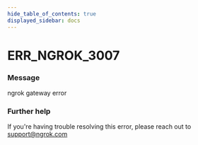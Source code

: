 ```yaml
---
hide_table_of_contents: true
displayed_sidebar: docs
---
```



# ERR_NGROK_3007

### Message

ngrok gateway error

<ErrorDetails error="err_ngrok_3007" />

### Further help

If you're having trouble resolving this error, please reach out to [support@ngrok.com](mailto:support@ngrok.com?subject=Help%20with%20ERR_NGROK_3007)

